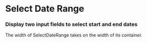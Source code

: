 

<Meta title="Filters|SelectDateRange" component={SelectDateRange} />

# Select Date Range

### Display two input fields to select start and end dates

The width of SelectDateRange takes on the width of its container.

<Props of={SelectDateRange} />

<Story name="Standard">
  <SelectDateRange
    state={{
      start: "",
      end: "",
    }}
    update={action("update-date-range-state")}
  />
</Story>
